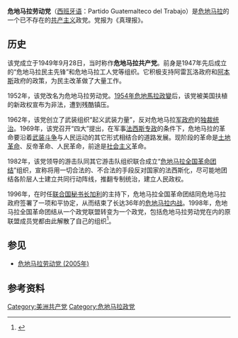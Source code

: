 {{共产党}}
'''危地马拉劳动党'''（[[西班牙语|西班牙语]]：Partido Guatemalteco del Trabajo）是[[危地马拉|危地马拉]]的一个已不存在的[[共产主义|共产主义]]政党。党报为《真理报》。

==历史==
该党成立于1949年9月28日，当时称作'''危地马拉共产党'''。前身是1947年先后成立的“危地马拉民主先锋”和危地马拉工人党等组织。它积极支持阿雷瓦洛政府和[[哈科沃·阿本斯·古斯曼|阿本斯]]政府的政策，为民主改革做了大量工作。

1952年，该党改名为危地马拉劳动党。[[1954年危地馬拉政變|1954年危地馬拉政變]]后，该党被美国扶植的新政权宣布为非法，遭到残酷镇压。

1962年，该党创立了武装组织“起义武装力量”，反对危地马拉[[军政府|军政府]]的[[独裁统治|独裁统治]]。1969年，该党召开“四大”提出，在军事[[法西斯|法西斯]][[专政|专政]]的条件下，危地马拉的革命要沿着[[武装斗争|武装斗争]]与人民运动的其它形式相结合的道路发展。现阶段的革命是[[土地革命|土地革命]]、反帝革命、人民革命，前途是[[社会主义|社会主义]]革命。

1982年，该党领导的游击队同其它游击队组织联合成立“[[危地马拉全国革命团结|危地马拉全国革命团结]]”组织，宣称将用一切合法的、不合法的手段反对国家的法西斯化，尽可能地团结各阶层人士建立共同行动阵线，推翻专制统治，建立人民政权。

1996年，在时任[[联合国秘书长|联合国秘书长]][[加利|加利]]的主持下，危地马拉全国革命团结同危地马拉政府签署了一项和平协定，从而结束了长达36年的[[危地马拉内战|危地马拉内战]]。1998年，危地马拉全国革命团结从一个政党联盟转变为一个政党，包括危地马拉劳动党在内的原联盟成员党都由此解散了自己的组织<ref>{{cite book |author=[[中共中央对外联络部|中共中央对外联络部]]《各国共产党总览》编辑委员会 |title= 各国共产党总览 |publisher= 当代世界出版社  |date=2000年1月 |isbn= 7-80115-132-1 }}</ref>。

==参见==
*[[危地马拉劳动党_(2005年)|危地马拉劳动党 (2005年)]]

==参考资料==
{{reflist}}

[[Category:美洲共产党|Category:美洲共产党]]
[[Category:危地马拉政党|Category:危地马拉政党]]